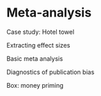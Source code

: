 # Meta-analysis

Case study: Hotel towel

Extracting effect sizes

Basic meta analysis

Diagnostics of publication bias

Box: money priming
